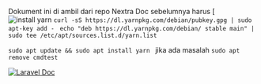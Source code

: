 Dokument ini di ambil dari repo Nextra Doc
sebelumnya harus [![install yarn](https://classic.yarnpkg.com/lang/en/docs/install/#debian-stable)
`curl -sS https://dl.yarnpkg.com/debian/pubkey.gpg | sudo apt-key add -
`
`echo "deb https://dl.yarnpkg.com/debian/ stable main" | sudo tee /etc/apt/sources.list.d/yarn.list
`


`sudo apt update && sudo apt install yarn
`
jika ada masalah 
`sudo apt remove cmdtest`

[![Laravel Doc](https://github-readme-stats.vercel.app/api/pin/?username=shuding&repo=nextra)](https://github.com/shuding/nextra)
